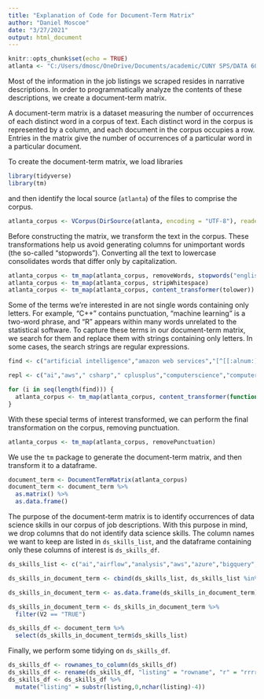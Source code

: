 ```yaml
---
title: "Explanation of Code for Document-Term Matrix"
author: "Daniel Moscoe"
date: "3/27/2021"
output: html_document
---
```


```r
knitr::opts_chunk$set(echo = TRUE)
atlanta <- "C:/Users/dmosc/OneDrive/Documents/academic/CUNY SPS/DATA 607/Proj3/zachsfr project three/Data-607-Project-Three/atlanta"
```

Most of the information in the job listings we scraped resides in narrative descriptions. In order to programmatically analyze the contents of these descriptions, we create a document-term matrix.

A document-term matrix is a dataset measuring the number of occurrences of each distinct word in a corpus of text. Each distinct word in the corpus is represented by a column, and each document in the corpus occupies a row. Entries in the matrix give the number of occurrences of a particular word in a particular document.

To create the document-term matrix, we load libraries

```r
library(tidyverse)
library(tm)
```


and then identify the local source (`atlanta`) of the files to comprise the corpus.

```r
atlanta_corpus <- VCorpus(DirSource(atlanta, encoding = "UTF-8"), readerControl = list(language = "en"))
```

Before constructing the matrix, we transform the text in the corpus. These transformations help us avoid generating columns for unimportant words (the so-called "stopwords"). Converting all the text to lowercase consolidates words that differ only by capitalization.

```r
atlanta_corpus <- tm_map(atlanta_corpus, removeWords, stopwords("english"))
atlanta_corpus <- tm_map(atlanta_corpus, stripWhitespace)
atlanta_corpus <- tm_map(atlanta_corpus, content_transformer(tolower))
```

Some of the terms we're interested in are not single words containing only letters. For example, "C++" contains punctuation, "machine learning" is a two-word phrase, and "R" appears within many words unrelated to the statistical software. To capture these terms in our document-term matrix, we search for them and replace them with strings containing only letters. In some cases, the search strings are regular expressions.

```r
find <- c("artificial intelligence","amazon web services","[^[[:alnum:]][Cc]\\#","[^[[:alnum:]][Cc]\\+\\+","computer science","computer vision","data analysis","data engineering","data wrangling","deep learning","large datasets","machine learning","natural language processing","neural networks","object oriented","project management","[^[[:alnum:]][Rr][^[[:alnum:]]","scikit-learn","software development","software engineering","time series")

repl <- c("ai","aws"," csharp"," cplusplus","computerscience","computervision","dataanalysis","dataengineering","datawrangling","deeplearning","largedatasets","machinelearning","nlp","neuralnetworks","oop","projectmanagement"," rrrr","scikitlearn","softwaredevelopment","softwareengineering","timeseries")

for (i in seq(length(find))) {
  atlanta_corpus <- tm_map(atlanta_corpus, content_transformer(function(atlanta_corpus) gsub(atlanta_corpus, pattern = find[i], replacement = repl[i])))
}
```

With these special terms of interest transformed, we can perform the final transformation on the corpus, removing punctuation.

```r
atlanta_corpus <- tm_map(atlanta_corpus, removePunctuation)
```

We use the `tm` package to generate the document-term matrix, and then transform it to a dataframe.

```r
document_term <- DocumentTermMatrix(atlanta_corpus)
document_term <- document_term %>%
  as.matrix() %>%
  as.data.frame()
```

The purpose of the document-term matrix is to identify occurrences of data science skills in our corpus of job descriptions. With this purpose in mind, we drop columns that do not identify data science skills. The column names we want to keep are listed in `ds_skills_list`, and the dataframe containing only these columns of interest is `ds_skills_df`.

```r
ds_skills_list <- c("ai","airflow","analysis","aws","azure","bigquery","c","caffe","caffe2","cassandra","communication","computerscience","computervision","cplusplus","csharp","d3","dataanalysis","dataengineering","datawrangling","databases","deeplearning","docker","excel","fintech","git","hadoop","hbase","hive","java","javascript","keras","kubernetes","largedatasets","linux","machinelearning","mathematics","matlab","mongodb","mysql","neuralnetworks","nlp","nosql","numpy","oop","pandas","perl","pig","projectmanagement","publications","python","pytorch","rrrr","sas","scala","scikitlearn","scipy","sklearn","softwaredevelopment","softwareengineering","spark","spss","sql","statistics","tableau","tensorflow","theano","timeseries","unix","visualization")

ds_skills_in_document_term <- cbind(ds_skills_list, ds_skills_list %in% colnames(document_term))

ds_skills_in_document_term <- as.data.frame(ds_skills_in_document_term)

ds_skills_in_document_term <- ds_skills_in_document_term %>%
  filter(V2 == "TRUE")

ds_skills_df <- document_term %>%
  select(ds_skills_in_document_term$ds_skills_list)
```

Finally, we perform some tidying on `ds_skills_df`.

```r
ds_skills_df <- rownames_to_column(ds_skills_df)
ds_skills_df <- rename(ds_skills_df, "listing" = "rowname", "r" = "rrrr")
ds_skills_df <- ds_skills_df %>%
  mutate("listing" = substr(listing,0,nchar(listing)-4))
```
